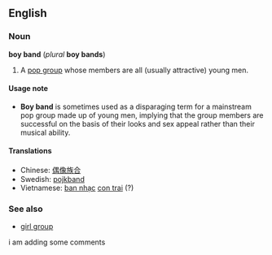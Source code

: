 ==English==
===Noun===
'''boy band''' (''plural'' '''boy bands''')

#A [[pop group]] whose members are all (usually attractive) young men.

====Usage note====
*'''Boy band''' is sometimes used as a disparaging term for a mainstream pop group made up of young men, implying that the group members are successful on the basis of their looks and sex appeal rather than their musical ability.

====Translations====
*Chinese: [[偶像族合]]
*Swedish: [[pojkband]]
*Vietnamese: [[ban nhạc]] [[con trai]] (?)

===See also===
*[[girl group]]
i am adding some comments